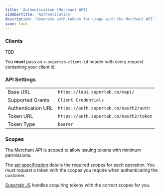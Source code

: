 ```yaml
---
title: 'Authentication (Merchant API)'
sidebarTitle: 'Authentication'
description: 'Generate auth tokens for usage with the Merchant API'
icon: lock
---
```


### Clients

TBD

You **must** pass an `x-supertab-client-id` header with every request containing your client id.


### API Settings

| | |
|--|--|
| Base URL | `https://tapi.supertab.co/mapi/` |
| Supported Grants | `Client Credentials` |
| Authentication URL | `https://auth.supertab.co/oauth2/auth` |
| Token URL | `https://auth.supertab.co/oauth2/token` |
| Token Type | `bearer` |


### Scopes

The Merchant API is scoped to allow issuing tokens with minimum permissions.

The [api specification](/merchant-api/endpoints) details the required scopes for each operation.
You must request a token with the scopes you require when authenticating the customer.

[Supertab JS](/dead) handles acquiring tokens with the correct scopes for you.
